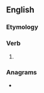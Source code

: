 ==English==

===Etymology===
{{suffix|en|loose|eth|nocat=1}}

===Verb===
{{head|en|verb form}}

# {{en-archaic third-person singular of|loose}}

===Anagrams===
* {{anagrams|en|a=ehloost|Lesotho}}